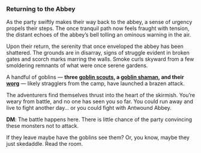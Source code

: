 ### Returning to the Abbey

As the party swiftly makes their way back to the abbey, a sense of urgency propels their steps. The once tranquil path now feels fraught with tension, the distant echoes of the abbey's bell tolling an ominous warning in the air.

Upon their return, the serenity that once enveloped the abbey has been shattered. The grounds are in disarray, signs of struggle evident in broken gates and scorch marks marring the walls. Smoke curls skyward from a few smoldering remnants of what were once serene gardens.

A handful of goblins --- **three [goblin scouts](#monster-goblin-scout), a [goblin shaman](#monster-goblin-shaman), and their [worg](#monster-worg)** --- likely stragglers from the camp, have launched a brazen attack. 

The adventurers find themselves thrust into the heart of the skirmish.  You're weary from battle, and no one has seen you so far.  You could run away and live to fight another day... or you could fight with Antwound Abbey.

:::{.callout-note}
**DM**: The battle happens here.  There is little chance of the party convincing these monsters not to attack.

If they leave maybe have the goblins see them?  Or, you know, maybe they just skedaddle.  Read the room.
:::

